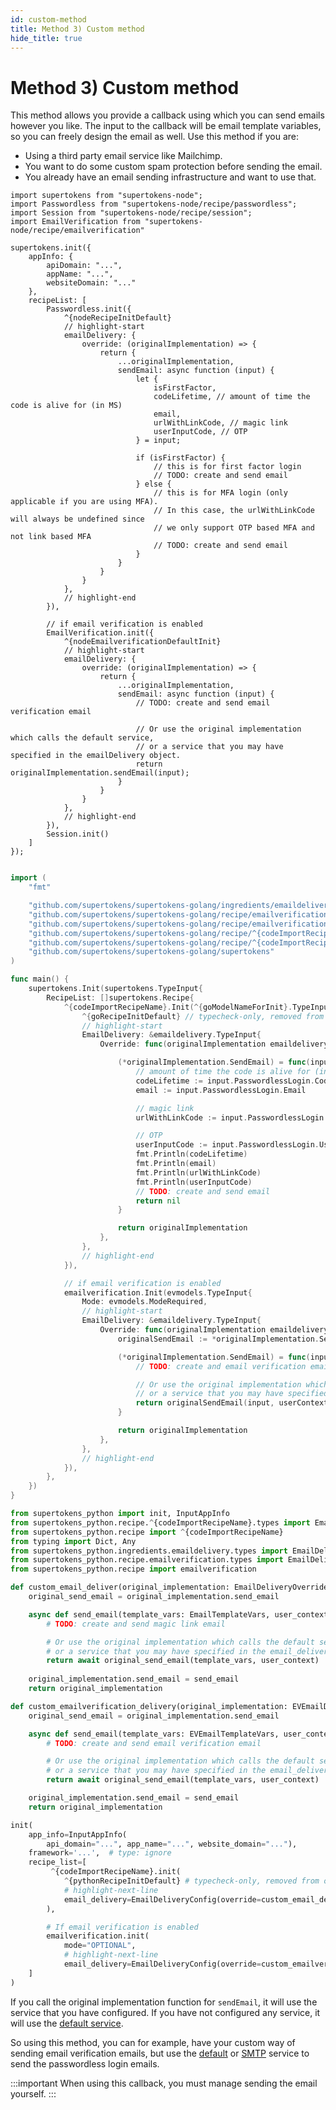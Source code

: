 ```yaml
---
id: custom-method
title: Method 3) Custom method
hide_title: true
---
```



# Method 3) Custom method

This method allows you provide a callback using which you can send emails however you like. The input to the callback will be email template variables, so you can freely design the email as well. Use this method if you are:
- Using a third party email service like Mailchimp.
- You want to do some custom spam protection before sending the email.
- You already have an email sending infrastructure and want to use that.

<BackendSDKTabs>
<TabItem value="nodejs">

```tsx
import supertokens from "supertokens-node";
import Passwordless from "supertokens-node/recipe/passwordless";
import Session from "supertokens-node/recipe/session";
import EmailVerification from "supertokens-node/recipe/emailverification"

supertokens.init({
    appInfo: {
        apiDomain: "...",
        appName: "...",
        websiteDomain: "..."
    },
    recipeList: [
        Passwordless.init({
            ^{nodeRecipeInitDefault}
            // highlight-start
            emailDelivery: {
                override: (originalImplementation) => {
                    return {
                        ...originalImplementation,
                        sendEmail: async function (input) {
                            let {
                                isFirstFactor,
                                codeLifetime, // amount of time the code is alive for (in MS)
                                email,
                                urlWithLinkCode, // magic link
                                userInputCode, // OTP
                            } = input;

                            if (isFirstFactor) {
                                // this is for first factor login
                                // TODO: create and send email
                            } else {
                                // this is for MFA login (only applicable if you are using MFA).
                                // In this case, the urlWithLinkCode will always be undefined since 
                                // we only support OTP based MFA and not link based MFA
                                // TODO: create and send email
                            }
                        }
                    }
                }
            },
            // highlight-end
        }),

        // if email verification is enabled
        EmailVerification.init({
            ^{nodeEmailverificationDefaultInit}
            // highlight-start
            emailDelivery: {
                override: (originalImplementation) => {
                    return {
                        ...originalImplementation,
                        sendEmail: async function (input) {
                            // TODO: create and send email verification email

                            // Or use the original implementation which calls the default service,
                            // or a service that you may have specified in the emailDelivery object.
                            return originalImplementation.sendEmail(input);
                        }
                    }
                }
            },
            // highlight-end
        }),
        Session.init()
    ]
});
```
</TabItem>
<TabItem value="go">

```go

import (
    "fmt"

    "github.com/supertokens/supertokens-golang/ingredients/emaildelivery"
    "github.com/supertokens/supertokens-golang/recipe/emailverification"
	"github.com/supertokens/supertokens-golang/recipe/emailverification/evmodels"
    "github.com/supertokens/supertokens-golang/recipe/^{codeImportRecipeName}"
    "github.com/supertokens/supertokens-golang/recipe/^{codeImportRecipeName}/^{goModelName}"
    "github.com/supertokens/supertokens-golang/supertokens"
)

func main() {
    supertokens.Init(supertokens.TypeInput{
        RecipeList: []supertokens.Recipe{
            ^{codeImportRecipeName}.Init(^{goModelNameForInit}.TypeInput{
                ^{goRecipeInitDefault} // typecheck-only, removed from output
                // highlight-start
                EmailDelivery: &emaildelivery.TypeInput{
                    Override: func(originalImplementation emaildelivery.EmailDeliveryInterface) emaildelivery.EmailDeliveryInterface {

                        (*originalImplementation.SendEmail) = func(input emaildelivery.EmailType, userContext supertokens.UserContext) error {
                            // amount of time the code is alive for (in MS)
                            codeLifetime := input.PasswordlessLogin.CodeLifetime
                            email := input.PasswordlessLogin.Email

                            // magic link
                            urlWithLinkCode := input.PasswordlessLogin.UrlWithLinkCode

                            // OTP
                            userInputCode := input.PasswordlessLogin.UserInputCode
                            fmt.Println(codeLifetime)
                            fmt.Println(email)
                            fmt.Println(urlWithLinkCode)
                            fmt.Println(userInputCode)
                            // TODO: create and send email
                            return nil
                        }

                        return originalImplementation
                    },
                },
                // highlight-end
            }),

            // if email verification is enabled
			emailverification.Init(evmodels.TypeInput{
				Mode: evmodels.ModeRequired,
				// highlight-start
				EmailDelivery: &emaildelivery.TypeInput{
					Override: func(originalImplementation emaildelivery.EmailDeliveryInterface) emaildelivery.EmailDeliveryInterface {
						originalSendEmail := *originalImplementation.SendEmail

						(*originalImplementation.SendEmail) = func(input emaildelivery.EmailType, userContext supertokens.UserContext) error {
							// TODO: create and email verification email

							// Or use the original implementation which calls the default service,
							// or a service that you may have specified in the EmailDelivery object.
							return originalSendEmail(input, userContext)
						}

						return originalImplementation
					},
				},
				// highlight-end
			}),
        },
    })
}
```
</TabItem>
<TabItem value="python">

```python
from supertokens_python import init, InputAppInfo
from supertokens_python.recipe.^{codeImportRecipeName}.types import EmailDeliveryOverrideInput, EmailTemplateVars
from supertokens_python.recipe import ^{codeImportRecipeName}
from typing import Dict, Any
from supertokens_python.ingredients.emaildelivery.types import EmailDeliveryConfig
from supertokens_python.recipe.emailverification.types import EmailDeliveryOverrideInput as EVEmailDeliveryOverrideInput, EmailTemplateVars as EVEmailTemplateVars
from supertokens_python.recipe import emailverification

def custom_email_deliver(original_implementation: EmailDeliveryOverrideInput) -> EmailDeliveryOverrideInput:
    original_send_email = original_implementation.send_email

    async def send_email(template_vars: EmailTemplateVars, user_context: Dict[str, Any]) -> None:
        # TODO: create and send magic link email

        # Or use the original implementation which calls the default service,
        # or a service that you may have specified in the email_delivery object.
        return await original_send_email(template_vars, user_context)
    
    original_implementation.send_email = send_email
    return original_implementation

def custom_emailverification_delivery(original_implementation: EVEmailDeliveryOverrideInput) -> EVEmailDeliveryOverrideInput:
    original_send_email = original_implementation.send_email

    async def send_email(template_vars: EVEmailTemplateVars, user_context: Dict[str, Any]) -> None:
        # TODO: create and send email verification email

        # Or use the original implementation which calls the default service,
        # or a service that you may have specified in the email_delivery object.
        return await original_send_email(template_vars, user_context)

    original_implementation.send_email = send_email
    return original_implementation

init(
    app_info=InputAppInfo(
        api_domain="...", app_name="...", website_domain="..."),
    framework='...',  # type: ignore
    recipe_list=[
         ^{codeImportRecipeName}.init(
            ^{pythonRecipeInitDefault} # typecheck-only, removed from output
            # highlight-next-line
            email_delivery=EmailDeliveryConfig(override=custom_email_deliver)
        ),

        # If email verification is enabled
        emailverification.init(
            mode="OPTIONAL",
            # highlight-next-line
            email_delivery=EmailDeliveryConfig(override=custom_emailverification_delivery))
    ]
)
```

</TabItem>
</BackendSDKTabs>

If you call the original implementation function for `sendEmail`, it will use the service that you have configured. If you have not configured any service, it will use the [default service](./default).

So using this method, you can for example, have your custom way of sending email verification emails, but use the [default](./default) or [SMTP](./smtp/configure-smtp) service to send the passwordless login emails.

:::important
When using this callback, you must manage sending the email yourself.
:::
